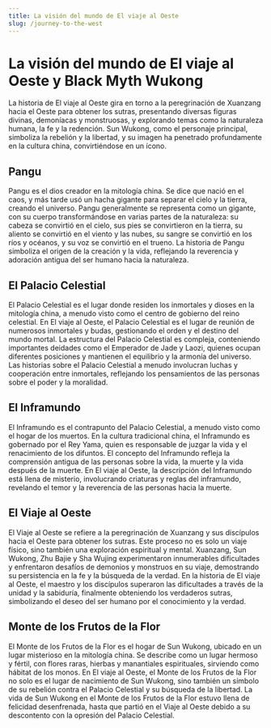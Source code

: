 ```yaml
---
title: La visión del mundo de El viaje al Oeste
slug: /journey-to-the-west
---
```


# La visión del mundo de El viaje al Oeste y Black Myth Wukong

La historia de El viaje al Oeste gira en torno a la peregrinación de Xuanzang hacia el Oeste para obtener los sutras, presentando diversas figuras divinas, demoníacas y monstruosas, y explorando temas como la naturaleza humana, la fe y la redención. Sun Wukong, como el personaje principal, simboliza la rebelión y la libertad, y su imagen ha penetrado profundamente en la cultura china, convirtiéndose en un ícono.

## Pangu

Pangu es el dios creador en la mitología china. Se dice que nació en el caos, y más tarde usó un hacha gigante para separar el cielo y la tierra, creando el universo. Pangu generalmente se representa como un gigante, con su cuerpo transformándose en varias partes de la naturaleza: su cabeza se convirtió en el cielo, sus pies se convirtieron en la tierra, su aliento se convirtió en el viento y las nubes, su sangre se convirtió en los ríos y océanos, y su voz se convirtió en el trueno. La historia de Pangu simboliza el origen de la creación y la vida, reflejando la reverencia y adoración antigua del ser humano hacia la naturaleza.

## El Palacio Celestial

El Palacio Celestial es el lugar donde residen los inmortales y dioses en la mitología china, a menudo visto como el centro de gobierno del reino celestial. En El viaje al Oeste, el Palacio Celestial es el lugar de reunión de numerosos inmortales y budas, gestionando el orden y el destino del mundo mortal. La estructura del Palacio Celestial es compleja, conteniendo importantes deidades como el Emperador de Jade y Laozi, quienes ocupan diferentes posiciones y mantienen el equilibrio y la armonía del universo. Las historias sobre el Palacio Celestial a menudo involucran luchas y cooperación entre inmortales, reflejando los pensamientos de las personas sobre el poder y la moralidad.

## El Inframundo

El Inframundo es el contrapunto del Palacio Celestial, a menudo visto como el hogar de los muertos. En la cultura tradicional china, el Inframundo es gobernado por el Rey Yama, quien es responsable de juzgar la vida y el renacimiento de los difuntos. El concepto del Inframundo refleja la comprensión antigua de las personas sobre la vida, la muerte y la vida después de la muerte. En El viaje al Oeste, la descripción del Inframundo está llena de misterio, involucrando criaturas y reglas del inframundo, revelando el temor y la reverencia de las personas hacia la muerte.

## El Viaje al Oeste

El Viaje al Oeste se refiere a la peregrinación de Xuanzang y sus discípulos hacia el Oeste para obtener los sutras. Este proceso no es solo un viaje físico, sino también una exploración espiritual y mental. Xuanzang, Sun Wukong, Zhu Bajie y Sha Wujing experimentaron innumerables dificultades y enfrentaron desafíos de demonios y monstruos en su viaje, demostrando su persistencia en la fe y la búsqueda de la verdad. En la historia de El viaje al Oeste, el maestro y los discípulos superaron las dificultades a través de la unidad y la sabiduría, finalmente obteniendo los verdaderos sutras, simbolizando el deseo del ser humano por el conocimiento y la verdad.

## Monte de los Frutos de la Flor

El Monte de los Frutos de la Flor es el hogar de Sun Wukong, ubicado en un lugar misterioso en la mitología china. Se describe como un lugar hermoso y fértil, con flores raras, hierbas y manantiales espirituales, sirviendo como hábitat de los monos. En El viaje al Oeste, el Monte de los Frutos de la Flor no solo es el lugar de nacimiento de Sun Wukong, sino también un símbolo de su rebelión contra el Palacio Celestial y su búsqueda de la libertad. La vida de Sun Wukong en el Monte de los Frutos de la Flor estuvo llena de felicidad desenfrenada, hasta que partió en el Viaje al Oeste debido a su descontento con la opresión del Palacio Celestial.